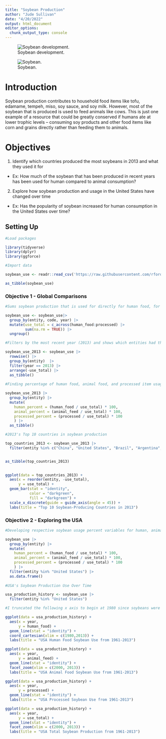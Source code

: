 ```yaml
---
title: "Soybean Production"
author: "Jude Sullivan"
date: "4/20/2022"
output: html_document
editor_options: 
  chunk_output_type: console
---
```

![Soybean development.](images/soybean_development.jpg)

![Soybean.](images/soybean_1.jpg)

# Introduction

Soybean production contributes to household food items like tofu, edamame, tempeh, miso, soy sauce, and soy milk. However, most of the soybean that is produced is used to feed animals like cows. This is just one example of a resource that could be greatly conserved if humans ate at lower trophic levels -- consuming soy products and other food items like corn and grains directly rather than feeding them to animals. 


# Objectives

1. Identify which countries produced the most soybeans in 2013 and what they used it for
+ Ex: How much of the soybean that has been produced in recent years has been used for human compared to animal consumption? 
2. Explore how soybean production and usage in the United States have changed over time
+ Ex: Has the popularity of soybean increased for human consumption in the United States over time?


## Setting Up

```r
#Load packages

library(tidyverse)
library(dplyr)
library(ggforce)
```


```r
#Import data

soybean_use <- readr::read_csv('https://raw.githubusercontent.com/rfordatascience/tidytuesday/master/data/2021/2021-04-06/soybean_use.csv')

as_tibble(soybean_use)
```


### Objective 1 - Global Comparisons

```r
#Sums soybean production that is used for directly for human food, for animal food, and that is processed into other items like vegetable oil and biofuel

soybean_use <- soybean_use|> 
  group_by(entity, code, year) |> 
  mutate(use_total = c_across(human_food:processed) |> 
         sum(na.rm = TRUE)) |> 
  ungroup()

#Filters by the most recent year (2013) and shows which entities had the greatest combined soybean production

soybean_use_2013 <- soybean_use |> 
  rowwise() |> 
  group_by(entity)  |>
  filter(year == 2013) |> 
  arrange(-use_total) |> 
  as_tibble()
 
#Finding percentage of human food, animal food, and processed item usage from the total

soybean_use_2013 |> 
  group_by(entity) |> 
  mutate(
    human_percent = (human_food / use_total) * 100,
    animal_percent = (animal_feed / use_total) * 100,
    processed_percent = (processed / use_total) * 100
    ) |> 
  as_tibble()

#2013's Top 10 countries in soybean production 

top_countries_2013 <- soybean_use_2013 |> 
  filter(entity %in% c("China", "United States", "Brazil", "Argentina", "India", "Germany", "Mexico", "Spain", "Paraguay", "Japan")) 


as_tibble(top_countries_2013)
  

ggplot(data = top_countries_2013) +
  aes(x = reorder(entity, -use_total),
      y = use_total) +
  geom_bar(stat = "identity",
           color = "darkgreen",
           fill = "darkgreen") +
  scale_x_discrete(guide = guide_axis(angle = 45)) +
  labs(title = "Top 10 Soybean-Producing Countries in 2013")


```


### Objective 2 - Exploring the USA

```r
#Developing respective soybean usage percent variables for human, animal, and processed products

soybean_use |> 
  group_by(entity) |> 
  mutate(
    human_percent = (human_food / use_total) * 100,
    animal_percent = (animal_feed / use_total) * 100,
    processed_percent = (processed / use_total) * 100
    ) |> 
  filter(entity %in% "United States") |> 
  as.data.frame()
  
#USA's Soybean Production Use Over Time

usa_production_history <- soybean_use |> 
  filter(entity %in% "United States")

#I truncated the following x axis to begin at 1980 since soybeans were not used for human food until 1983

ggplot(data = usa_production_history) +
  aes(x = year,
      y = human_food) +
  geom_line(stat = "identity") +
  coord_cartesian(xlim = c(1980,2013)) +
  labs(title = "USA Human Food Soybean Use from 1961-2013")

ggplot(data = usa_production_history) +
  aes(x = year,
      y = animal_feed) +
  geom_line(stat = "identity") +
  facet_zoom(xlim = c(2000, 2013)) +
  labs(title = "USA Animal Food Soybean Use from 1961-2013")

ggplot(data = usa_production_history) +
  aes(x = year,
      y = processed) +
  geom_line(stat = "identity") +
  labs(title = "USA Processed Soybean Use from 1961-2013")

ggplot(data = usa_production_history) +
  aes(x = year,
      y = use_total) +
  geom_line(stat = "identity") +
  facet_zoom(xlim = c(2000, 2013)) +
  labs(title = "USA Total Soybean Production from 1961-2013")

```

